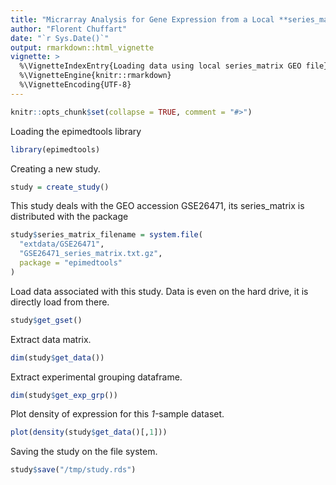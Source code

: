 ```yaml
---
title: "Micrarray Analysis for Gene Expression from a Local **series_matrix** GEO File (GSE26471, 1 samples)"
author: "Florent Chuffart"
date: "`r Sys.Date()`"
output: rmarkdown::html_vignette
vignette: >
  %\VignetteIndexEntry{Loading data using local series_matrix GEO file}
  %\VignetteEngine{knitr::rmarkdown}
  %\VignetteEncoding{UTF-8}
---
```


```r
knitr::opts_chunk$set(collapse = TRUE, comment = "#>")
```

Loading the epimedtools library

``` r
library(epimedtools)
```

Creating a new study.
```r
study = create_study()
```

This study deals with the GEO accession GSE26471, its series_matrix is distributed with the package
``` r
study$series_matrix_filename = system.file(
  "extdata/GSE26471", 
  "GSE26471_series_matrix.txt.gz", 
  package = "epimedtools"
)
```

Load data associated with this study. Data is even on the hard drive, it is directly load from there.
``` r
study$get_gset()
```

Extract data matrix.
``` r
dim(study$get_data())
```

Extract experimental grouping dataframe.
``` r
dim(study$get_exp_grp())
```

Plot density of expression for this *1-*sample dataset. 
``` r
plot(density(study$get_data()[,1]))
```

Saving the study on the file system.
```r
study$save("/tmp/study.rds")
````
